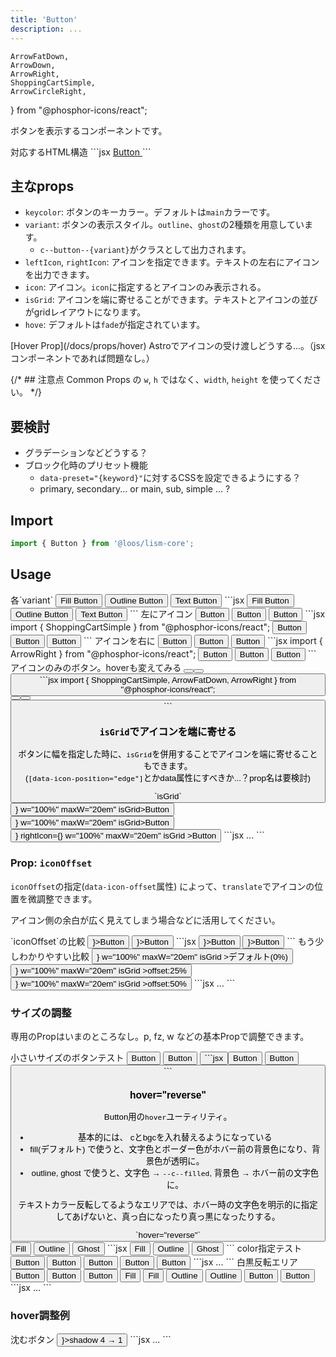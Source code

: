 ```yaml
---
title: 'Button'
description: ...
---
```


	ArrowFatDown,
	ArrowDown,
	ArrowRight,
	ShoppingCartSimple,
	ArrowCircleRight,
} from "@phosphor-icons/react";


ボタンを表示するコンポーネントです。

<Preview>
	<PreviewTitle>対応するHTML構造</PreviewTitle>
	<PreviewCode>
		```jsx
		<a class="c--button" href="###">
			<span class="c--button__text">Button</span>
		</a>
		```
	</PreviewCode>
</Preview>


## 主なprops
- `keycolor`: ボタンのキーカラー。デフォルトは`main`カラーです。
- `variant`: ボタンの表示スタイル。`outline`、`ghost`の2種類を用意しています。
	- `c--button--{variant}`がクラスとして出力されます。
- `leftIcon`, `rightIcon`: アイコンを指定できます。テキストの左右にアイコンを出力できます。
- `icon`: アイコン。`icon`に指定するとアイコンのみ表示される。
- `isGrid`: アイコンを端に寄せることができます。テキストとアイコンの並びがgridレイアウトになります。
- `hove`: デフォルトは`fade`が指定されています。

<Reference>
[Hover Prop](/docs/props/hover)
</Reference>

<Alert preset="info">
Astroでアイコンの受け渡しどうする...。（jsxコンポーネントであれば問題なし。）
</Alert>



{/* ## 注意点
Common Props の `w`, `h` ではなく、`width`, `height` を使ってください。 */}


## 要検討
- グラデーションなどどうする？
- ブロック化時のプリセット機能
	- `data-preset="{keyword}"`に対するCSSを設定できるようにする？
	- primary, secondary... or main, sub, simple ... ?


## Import

```js
import { Button } from '@loos/lism-core';
```


## Usage

<Preview>
	<PreviewTitle>各`variant`</PreviewTitle>
	<PreviewArea resize p={20}>
		<Cluster gap={20}>
			<Button href="#button">Fill Button</Button>
			<Button href="#button" variant="outline">Outline Button</Button>
			<Button href="#button" variant="ghost">Text Button</Button>
		</Cluster>
	</PreviewArea>
	<PreviewCode>
		```jsx
		<Cluster gap={20}>
			<Button href="#button">Fill Button</Button>
			<Button href="#button" variant="outline">Outline Button</Button>
			<Button href="#button" variant="ghost">Text Button</Button>
		</Cluster>
		```
	</PreviewCode>
</Preview>


<Preview>
	<PreviewTitle>左にアイコン</PreviewTitle>
	<PreviewArea resize p={20}>
		<Cluster gap={20}>
			<Button href="#button" leftIcon={ShoppingCartSimple}>Button</Button>
			<Button href="#button" leftIcon={ShoppingCartSimple} variant="outline">Button</Button>
			<Button href="#button" leftIcon={ShoppingCartSimple} variant="ghost">Button</Button>
		</Cluster>
</PreviewArea>
<PreviewCode>
```jsx
import { ShoppingCartSimple } from "@phosphor-icons/react";

<Cluster gap={20}>
	<Button href="#button" leftIcon={ShoppingCartSimple}>Button</Button>
	<Button href="#button" leftIcon={ShoppingCartSimple} variant="outline">Button</Button>
	<Button href="#button" leftIcon={ShoppingCartSimple} variant="ghost">Button</Button>
</Cluster>
```
</PreviewCode>
</Preview>


<Preview>
	<PreviewTitle>アイコンを右に</PreviewTitle>
	<PreviewArea resize p={20}>
		<Cluster gap={20}>
			<Button href="#button" rightIcon={ArrowRight}>Button</Button>
			<Button href="#button" rightIcon={ArrowRight} variant="outline">Button</Button>
			<Button href="#button" rightIcon={ArrowRight} variant="ghost">Button</Button>
		</Cluster>
	</PreviewArea>
<PreviewCode>
```jsx
import { ArrowRight } from "@phosphor-icons/react";

<Cluster gap={20}>
	<Button href="#button" rightIcon={ArrowRight}>Button</Button>
	<Button href="#button" rightIcon={ArrowRight} variant="outline">Button</Button>
	<Button href="#button" rightIcon={ArrowRight} variant="ghost">Button</Button>
</Cluster>
```
</PreviewCode>
</Preview>

<Preview>
	<PreviewTitle>アイコンのみのボタン。hoverも変えてみる</PreviewTitle>
	<PreviewArea resize p={20}>
		<Cluster gap={20}>
			<Button href="#button" icon={ShoppingCartSimple} hover="up" />
			<Button href="#button" icon={ArrowFatDown} hover="shadow" variant="outline" />
			<Button href="#button" icon={ArrowRight} hover={{c:'b800', bgc: 'b100'}} variant="ghost" />
		</Cluster>
	</PreviewArea>
<PreviewCode>
```jsx
import { ShoppingCartSimple, ArrowFatDown, ArrowRight } from "@phosphor-icons/react";

<Cluster gap={20}>
	<Button href="#button" icon={ShoppingCartSimple} hover="up" />
	<Button href="#button" icon={ArrowFatDown} hover="shadow" variant="outline" />
	<Button href="#button" icon={ArrowRight} hover={{c:'b800', bgc: 'b100'}} variant="ghost" />
</Cluster>
```
</PreviewCode>
</Preview>



### `isGrid`でアイコンを端に寄せる

ボタンに幅を指定した時に、`isGrid`を併用することでアイコンを端に寄せることもできます。  
(`[data-icon-position="edge"]`とかdata属性にすべきか...？prop名は要検討)
 

<Preview>
	<PreviewTitle>`isGrid`</PreviewTitle>
	<PreviewArea resize p={20} isFlow={20}>
			<Button href="#button" leftIcon={<ShoppingCartSimple />} w="100%" maxW="20em" isGrid>Button</Button>
			<Button href="#button" rightIcon={<ArrowRight />} w="100%" maxW="20em" isGrid>Button</Button>
			<Button
				href="#button"
				leftIcon={<ShoppingCartSimple />}
				rightIcon={<ArrowRight />}
				w="100%"
				maxW="20em"
				isGrid
			>Button</Button>
	</PreviewArea>
	<PreviewCode>
		```jsx
		...
		```
	</PreviewCode>
</Preview>


### Prop: `iconOffset`

`iconOffset`の指定(`data-icon-offset`属性) によって、`translate`でアイコンの位置を微調整できます。

アイコン側の余白が広く見えてしまう場合などに活用してください。

<Preview>
	<PreviewTitle>`iconOffset`の比較</PreviewTitle>
	<PreviewArea resize p={20} flowGap='20'>
		<Button href="#button" iconOffset="0%" rightIcon={<ArrowRight />}>Button</Button>
		<Button href="#button" iconOffset="10%" rightIcon={<ArrowRight />}>Button</Button>
	</PreviewArea>
	<PreviewCode>
		```jsx
		<Button href="#button" iconOffset="0%" rightIcon={<ArrowRight />}>Button</Button>
		<Button href="#button" iconOffset="10%" rightIcon={<ArrowRight />}>Button</Button>
		```
	</PreviewCode>
</Preview>

<Preview>
	<PreviewTitle>もう少しわかりやすい比較</PreviewTitle>
	<PreviewArea resize p={20} flowGap='20'>
		<Button
			href="#button"
			rightIcon={<ArrowRight />}
			w="100%"
			maxW="20em"
			isGrid
		>デフォルト(0%)</Button>
		<Button
			iconOffset="25%"
			href="#button"
			rightIcon={<ArrowRight />}
			w="100%"
			maxW="20em"
			isGrid
		>offset:25%</Button>
		<Button
			iconOffset="50%"
			href="#button"
			rightIcon={<ArrowRight />}
			w="100%"
			maxW="20em"
			isGrid
		>offset:50%</Button>
	</PreviewArea>
	<PreviewCode>
		```jsx
		...
		```
	</PreviewCode>
</Preview>


### サイズの調整

専用のPropはいまのところなし。p, fz, w などの基本Propで調整できます。

<Preview>
	<PreviewTitle>小さいサイズのボタンテスト</PreviewTitle>
	<PreviewArea resize p={20}>
		<Cluster gap={20}>
			<Button href="#button" variant="ghost" keycolor="main" fz="xs" p={10} hover={{ bgc: "b100" }}>Button</Button>
			<Button href="#button" keycolor="purple" fz="xs" p={10} hover="reverse" leftIcon={ArrowRight}>Button</Button>
			<Button href="#button" fz="xs" p={20} hover="fade" icon={ShoppingCartSimple} />
		</Cluster>
	</PreviewArea>
	<PreviewCode>
		```jsx
		<Cluster gap={20}>
			<Button href="#button" variant="ghost" keycolor="main" fz="xs" p={10} hover={{ bgc: "b100" }}>Button</Button>
			<Button href="#button" keycolor="purple" fz="xs" p={10} hover="reverse" leftIcon={ArrowRight}>Button</Button>
			<Button href="#button" fz="xs" p={20} hover="fade" icon={ShoppingCartSimple} />
		</Cluster>
		```
	</PreviewCode>
</Preview>


### hover="reverse"

Button用の`hover`ユーティリティ。

- 基本的には、 cとbgcを入れ替えるようになっている
- fill(デフォルト) で使うと、文字色とボーダー色がホバー前の背景色になり、背景色が透明に。
- outline, ghost で使うと、文字色 → `--c--filled`, 背景色 → ホバー前の文字色に。

テキストカラー反転してるようなエリアでは、ホバー時の文字色を明示的に指定してあげないと、真っ白になったり真っ黒になったりする。

<Preview>
	<PreviewTitle>`hover="reverse"`</PreviewTitle>
	<PreviewArea resize p={20}>
		<Cluster gap={20}>
			<Button href="#button" hover="reverse">Fill</Button>
			<Button href="#button" hover="reverse" variant="outline">Outline</Button>
			<Button href="#button" hover="reverse" variant="ghost">Ghost</Button>
		</Cluster>
	</PreviewArea>
	<PreviewCode>
		```jsx
		<Cluster gap={20}>
			<Button href="#button" hover="reverse">Fill</Button>
			<Button href="#button" hover="reverse" variant="outline">Outline</Button>
			<Button href="#button" hover="reverse" variant="ghost">Ghost</Button>
		</Cluster>
		```
	</PreviewCode>
</Preview>

<Preview>
	<PreviewTitle>color指定テスト</PreviewTitle>
	<PreviewArea resize p={20}>
		<Cluster gap={20}>
			<Button href="#button" hover="reverse" keycolor="blue">Button</Button>
			<Button href="#button" hover="reverse" keycolor="blue" c="purple">Button</Button>
			<Button href="#button" hover="reverse" variant="outline" keycolor="pink">Button</Button>
			<Button href="#button" hover="reverse" variant="ghost" keycolor="pink">Button</Button>
			<Button href="#button" hover="reverse" variant="ghost" bgc="pale">Button</Button>
		</Cluster>
	</PreviewArea>
	<PreviewCode>
		```jsx
		...
		```
	</PreviewCode>
</Preview>

<Preview>
	<PreviewTitle>白黒反転エリア</PreviewTitle>
	<PreviewArea resize p={20}>
		<Box gap={20} p={20} hasLayer c="white">
			<MediaLayer src="/img/demo-img.jpeg" alt="" width={960} height={640} z='-1'/>
			<FilterLayer blur='4px' z='-1'/>
			<FilterLayer bgc="#000" opacity='0.5' z='-1'/>
			<DammyText />
			<Cluster mbs={30} gap={20}>
				<Button href="#button" hover="reverse" variant="fill">Button</Button>
				<Button href="#button" hover="reverse" variant="outline">Button</Button>
				<Button href="#button" hover="reverse" variant="ghost">Button</Button>
			</Cluster>
			<Cluster mbs={30} gap={20}>
				<Button href="#button" hover="reverse" keycolor="b100" c="b900">Fill</Button>
				<Button href="#button" hover="reverse" keycolor="blue">Fill</Button>
				<Button href="#button" hover="reverse" variant="outline" keycolor="#fff">Outline</Button>
				<Button href="#button" hover={["reverse", { c:'#000' }]} variant="outline" keycolor="#fff">Outline</Button>
				<Button href="#button" hover="reverse" variant="ghost" keycolor="#fff">Button</Button>
				<Button href="#button" hover={["reverse", { c:'#000' }]} variant="ghost" keycolor="#fff">Button</Button>
			</Cluster>
		</Box>
	</PreviewArea>
	<PreviewCode>
		```jsx
		...
		```
	</PreviewCode>
</Preview>


### hover調整例

<Preview>
	<PreviewTitle>沈むボタン</PreviewTitle>
	<PreviewArea resize p={20}>
		<Cluster gap={20}>
			<Button href="#button" variant="outline" shadow="4" hover={{ shadow: "1" }} leftIcon={<ArrowRight />}>shadow 4 → 1</Button>
		</Cluster>
	</PreviewArea>
	<PreviewCode>
		```jsx
		...
		```
	</PreviewCode>
</Preview>
